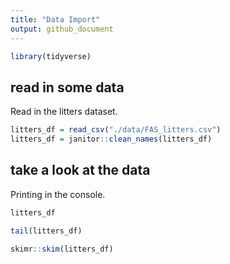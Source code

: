 ```yaml
---
title: "Data Import"
output: github_document
---
```


```r
library(tidyverse)
```

## read in some data

Read in the litters dataset.

```r
litters_df = read_csv("./data/FAS_litters.csv")
litters_df = janitor::clean_names(litters_df)
```



## take a look at the data

Printing in the console.

```r
litters_df
```

```r
tail(litters_df)
```

```r
skimr::skim(litters_df)
```

